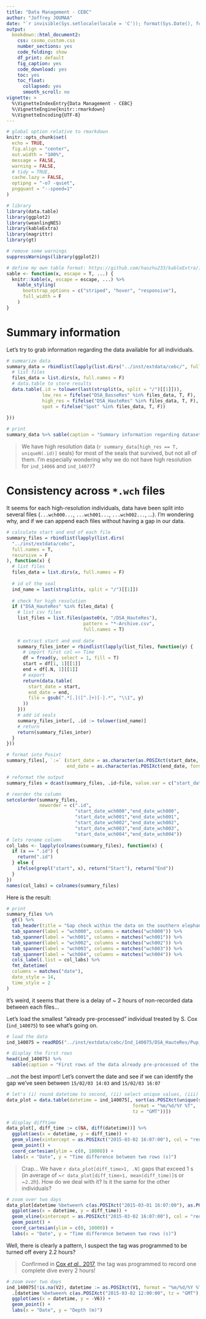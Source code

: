```yaml
---
title: "Data Management - CEBC"
author: "Joffrey JOUMAA"
date: "`r invisible(Sys.setlocale(locale = 'C')); format(Sys.Date(), format = '%B %d, %Y')`"
output:
  bookdown::html_document2:
    css: cosmo_custom.css
    number_sections: yes
    code_folding: show
    df_print: default
    fig_caption: yes
    code_download: yes
    toc: yes
    toc_float:
      collapsed: yes
      smooth_scroll: no
vignette: >
  %\VignetteIndexEntry{Data Management - CEBC}
  %\VignetteEngine{knitr::rmarkdown}
  %\VignetteEncoding{UTF-8}
---
```



```r
# global option relative to rmarkdown
knitr::opts_chunk$set(
  echo = TRUE,
  fig.align = "center",
  out.width = "100%",
  message = FALSE,
  warning = FALSE,
  # tidy = TRUE,
  cache.lazy = FALSE,
  optipng = "-o7 -quiet",
  pngquant = "--speed=1"
)

# library
library(data.table)
library(ggplot2)
library(weanlingNES)
library(kableExtra)
library(magrittr)
library(gt)

# remove some warnings
suppressWarnings(library(ggplot2))

# define my own table format: https://github.com/haozhu233/kableExtra/issues/374
sable <- function(x, escape = T, ...) {
  knitr::kable(x, escape = escape, ...) %>%
    kable_styling(
      bootstrap_options = c("striped", "hover", "responsive"),
      full_width = F
    )
}
```

# Summary information

Let's try to grab information regarding the data available for all individuals.

```r
# summarize data
summary_data = rbindlist(lapply(list.dirs("../inst/extdata/cebc/", full.names = T, recursive = F), function(x){
  # list files
  files_data = list.dirs(x, full.names = F)
  # data.table to store results
  data.table(.id = tolower(last(strsplit(x, split = "/")[[1]])),
             low_res = fifelse("DSA_BasseRes" %in% files_data, T, F),
             high_res = fifelse("DSA_HauteRes" %in% files_data, T, F),
             spot = fifelse("Spot" %in% files_data, T, F))
  
}))

# print
summary_data %>% sable(caption = "Summary information regarding datasets on southern elephant seals")
```

> We have high resolution data (`r summary_data[high_res == T, uniqueN(.id)]` seals) for most of the seals that survived, but not all of them. I'm especially wondering why we do not have high resolution for `ind_14066` and `ind_14077`?

# Consistency across `*.wch` files

It seems for each high-resolution individuals, data have been split into several files (`...wch000...`, `...wch001...`, `...wch002...`, ...). I'm wondering why, and if we can append each files without having a gap in our data. 


```r
# calculate start and end of each file
summary_files = rbindlist(lapply(list.dirs(
  "../inst/extdata/cebc",
  full.names = T,
  recursive = F
), function(x) {
  # list files
  files_data = list.dirs(x, full.names = F)
  
  # id of the seal
  ind_name = last(strsplit(x, split = "/")[[1]])
  
  # check for high resolution
  if ("DSA_HauteRes" %in% files_data) {
    # list csv files
    list_files = list.files(paste0(x, "/DSA_HauteRes"),
                            pattern = "*-Archive.csv",
                            full.names = T)
    
    # extract start and end date
    summary_files_inter = rbindlist(lapply(list_files, function(y) {
      # import first col => Time
      df = fread(y, select = 1, fill = T)
      start = df[1, 1][[1]]
      end = df[.N, 1][[1]]
      # export
      return(data.table(
        start_date = start,
        end_date = end,
        file = gsub(".*[.]([^.]+)[-].*", "\\1", y)
      ))
    }))
    # add id seals
    summary_files_inter[, .id := tolower(ind_name)]
    # return
    return(summary_files_inter)
  }
}))

# format into Posixt
summary_files[, `:=` (start_date = as.character(as.POSIXct(start_date, format = "%d/%M/%Y %T", tz = "GMT")),
                      end_date = as.character(as.POSIXct(end_date, format = "%d/%M/%Y %T", tz = "GMT")))]

# reformat the output
summary_files = dcast(summary_files, .id~file, value.var = c("start_date","end_date"))

# reorder the column
setcolorder(summary_files,
            neworder = c(".id",
                         "start_date_wch000","end_date_wch000",
                         "start_date_wch001","end_date_wch001",
                         "start_date_wch002","end_date_wch002",
                         "start_date_wch003","end_date_wch003",
                         "start_date_wch004","end_date_wch004"))
# lets rename column
col_labs <- lapply(colnames(summary_files), function(x) {
  if (x == ".id") {
    return(".id")
  } else {
    ifelse(grepl("start", x), return("Start"), return("End"))
  }
})
names(col_labs) = colnames(summary_files)
```
Here is the result:

```r
# print
summary_files %>%
  gt() %>%
  tab_header(title = "Gap check within the data on the southern elephant seals") %>%
  tab_spanner(label = "wch000", columns = matches("wch000")) %>%
  tab_spanner(label = "wch001", columns = matches("wch001")) %>%
  tab_spanner(label = "wch002", columns = matches("wch002")) %>%
  tab_spanner(label = "wch003", columns = matches("wch003")) %>%
  tab_spanner(label = "wch004", columns = matches("wch004")) %>%
  cols_label(.list = col_labs) %>%
  fmt_datetime(
  columns = matches("date"),
  date_style = 14,
  time_style = 2
)
```

It's weird, it seems that there is a delay of ~ 2 hours of non-recorded data between each files...

Let's load the smallest "already pre-processed" individual treated by S. Cox (`ind_140075`) to see what's going on.

```r
# load the data
ind_140075 = readRDS("../inst/extdata/cebc/Ind_140075/DSA_HauteRes/Pup_140075.rds")

# display the first rows
head(ind_140075) %>%
  sable(caption = "First rows of the data already pre-processed of the individual `ind_140075`")
```

...not the best import! Let's convert the date and see if we can identify the gap we've seen between `15/02/03 14:03` and `15/02/03 16:07`

```r
# let's (i) round datetime to second, (ii) select unique values, (iii) and sort
data_plot = data.table(datetime = ind_140075[, sort(as.POSIXct(unique(substr(V1, 1, 19)), 
                                              format = "%m/%d/%Y %T", 
                                              tz = "GMT"))])

# display difftime
data_plot[, diff_time := c(NA, diff(datetime))] %>%
  ggplot(aes(x = datetime, y = diff_time)) +
  geom_vline(xintercept = as.POSIXct("2015-03-02 16:07:00"), col = "red") +
  geom_point() +
  coord_cartesian(ylim = c(0, 10000)) +
  labs(x = "Date", y = "Time difference between two rows (s)")
```

> Crap... We have `r data_plot[diff_time>1, .N]` gaps that exceed 1 s (in average of ~`r data_plot[diff_time>1, mean(diff_time)]`s or ~`2.2`h). How do we deal with it? Is it the same for the other individuals?


```r
# zoom over two days
data_plot[datetime %between% c(as.POSIXct("2015-03-01 16:07:00"), as.POSIXct("2015-03-03 16:07:00")),] %>%
  ggplot(aes(x = datetime, y = diff_time)) +
  geom_vline(xintercept = as.POSIXct("2015-03-02 16:07:00"), col = "red") +
  geom_point() +
  coord_cartesian(ylim = c(0, 10000)) +
  labs(x = "Date", y = "Time difference between two rows (s)")
```

Well, there is clearly a pattern, I suspect the tag was programmed to be turned off every 2.2 hours?

> Confirmed in [Cox *et al.*, 2017](https://besjournals.onlinelibrary.wiley.com/doi/pdf/10.1111/2041-210X.12845), the tag was programmed to record one complete dive every 2 hours!

```r
# zoom over two days
ind_140075[!is.na(V2), datetime := as.POSIXct(V1, format = "%m/%d/%Y %T", tz = "GMT")] %>%
  .[datetime %between% c(as.POSIXct("2015-03-02 12:00:00", tz = "GMT"), as.POSIXct("2015-03-02 18:00:00", tz = "GMT")),] %>%
  ggplot(aes(x = datetime, y = -V6)) +
  geom_point() +
  labs(x = "Date", y = "Depth (m)")
```
